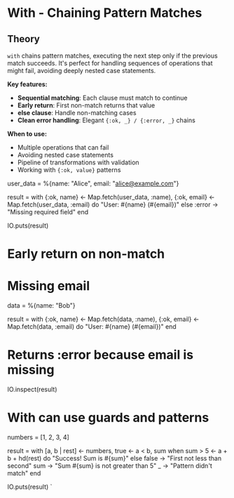 
# With - Chaining Pattern Matches

## Theory

`with` chains pattern matches, executing the next step only if the previous match succeeds. It's perfect for handling sequences of operations that might fail, avoiding deeply nested case statements.

**Key features:**
- **Sequential matching**: Each clause must match to continue
- **Early return**: First non-match returns that value
- **else clause**: Handle non-matching cases
- **Clean error handling**: Elegant `{:ok, _} / {:error, _}` chains

**When to use:**
- Multiple operations that can fail
- Avoiding nested case statements
- Pipeline of transformations with validation
- Working with `{:ok, value}` patterns

user_data = %{name: "Alice", email: "alice@example.com"}

result =
  with {:ok, name} <- Map.fetch(user_data, :name),
       {:ok, email} <- Map.fetch(user_data, :email) do
    "User: #{name} (#{email})"
  else
    :error -> "Missing required field"
  end

IO.puts(result)

# Early return on non-match
# Missing email
data = %{name: "Bob"}

result =
  with {:ok, name} <- Map.fetch(data, :name),
       {:ok, email} <- Map.fetch(data, :email) do
    "User: #{name} (#{email})"
  end

# Returns :error because email is missing
IO.inspect(result)

# With can use guards and patterns
numbers = [1, 2, 3, 4]

result =
  with [a, b | rest] <- numbers,
       true <- a < b,
       sum when sum > 5 <- a + b + hd(rest) do
    "Success! Sum is #{sum}"
  else
    false -> "First not less than second"
    sum -> "Sum #{sum} is not greater than 5"
    _ -> "Pattern didn't match"
  end

IO.puts(result)
`
